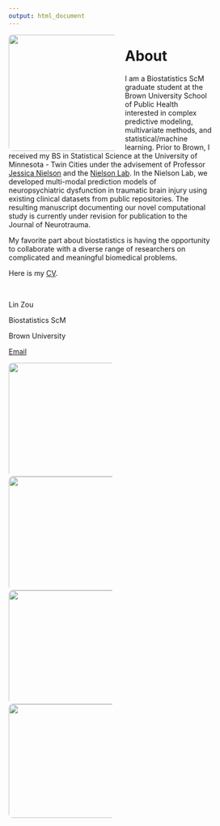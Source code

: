 ```yaml
---
output: html_document
---
```


<script src="https://kit.fontawesome.com/a076d05399.js"></script>

<style>
img {
  border-radius: 8px;
  float: left;
  padding: 0 20px 0 0;
}
</style>

<p>

<img src="https://linfengzou.github.io/linzou.github.io/Profile.jpg" style="width:230px;" class="left">

# About

I am a Biostatistics ScM graduate student at the Brown University School of Public Health interested in complex predictive modeling, multivariate methods, and statistical/machine learning. Prior to Brown, I received my BS in Statistical Science at the University of Minnesota - Twin Cities under the advisement of Professor [Jessica Nielson](https://med.umn.edu/bio/psychiatry/jessica-nielson) and the [Nielson Lab](http://nielsonlab.umn.edu/). In the Nielson Lab, we developed multi-modal prediction models of neuropsychiatric dysfunction in traumatic brain injury using existing clinical datasets from public repositories. The resulting manuscript documenting our novel computational study is currently under revision for publication to the Journal of Neurotrauma.

My favorite part about biostatistics is having the opportunity to collaborate with a diverse range of researchers on complicated and meaningful biomedical problems.

Here is my [CV](https://linfengzou.github.io/linzou.github.io/lzou_cv.pdf).

</p>

<br />

Lin Zou

Biostatistics ScM

<i class="fas fa-map-marker-alt"></i style="font-size:20px;"> Brown University

[Email](mailto:lin_zou@brown.edu)

<p style="text-align: center;">
<a href="https://www.linkedin.com/in/lin-zou-09bb6b13b/"> <i class="fab fa-linkedin" style="font-size:60px;"></i></a>
</p>

<style>
* {
  box-sizing: border-box;
}

.column {
  float: left;
  width: 33.33%;
  padding: 5px;
}


.row::after {
  content: "";
  clear: both;
  display: table;
}
</style>

<img src="https://linfengzou.github.io/linzou.github.io/Lighthouse.jpg" style="width:225px;">
<img src="https://linfengzou.github.io/linzou.github.io/Creek.jpg" style="width:225px;">
<img src="https://linfengzou.github.io/linzou.github.io/Wave.jpg" style="width:225px;">
<img src="https://linfengzou.github.io/linzou.github.io/Mountain.jpg" style="width:225px;">



